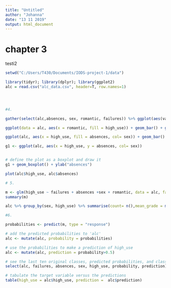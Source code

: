 ```yaml
---
title: "Untitled"
author: "Johanna"
date: "13 11 2019"
output: html_document
---
```

# chapter 3


testi2
```r

setwd("C:/Users/T430/Documents/IODS-project-1/data")

library(tidyr); library(dplyr); library(ggplot2)
alc = read.csv("alc_data.csv", header=T, row.names=1)




#4.

gather(select(alc,absences, sex, romantic, failures)) %>% ggplot(aes(value)) + facet_wrap("key", scales = "free") +geom_bar()

ggplot(data = alc, aes(x = romantic, fill = high_use)) + geom_bar() + ggtitle("Consumption of alcohol and romantic relationship")

ggplot(alc, aes(x = high_use, fill = absences, col= sex)) + geom_bar()

g1 <- ggplot(alc, aes(x = high_use, y = absences, col= sex))


# define the plot as a boxplot and draw it
g1 + geom_boxplot() + ylab("absences")

plot(alc$high_use, alc$absences)

# 5.

m <- glm(high_use ~ failures + absences +sex + romantic, data = alc, family = "binomial")
summary(m)

alc %>% group_by(sex, high_use) %>% summarise(count= n(),mean_grade = mean(absences))

#6.

probabilities <- predict(m, type = "response")

# add the predicted probabilities to 'alc'
alc <- mutate(alc, probability = probabilities)

# use the probabilities to make a prediction of high_use
alc <- mutate(alc, prediction = probability>0.5)

# see the last ten original classes, predicted probabilities, and class predictions
select(alc, failures, absences, sex, high_use, probability, prediction) %>% tail(10)

# tabulate the target variable versus the predictions
table(high_use = alc$high_use, prediction =  alc$prediction)

```



